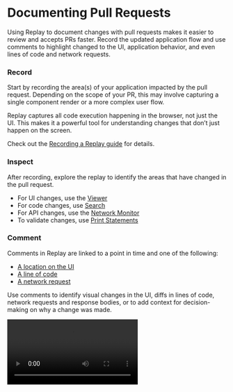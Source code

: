 
# Documenting Pull Requests

Using Replay to document changes with pull requests makes it easier to review and accepts PRs faster. Record the updated application flow and use comments to highlight changed to the UI, application behavior, and even lines of code and network requests.

### Record

Start by recording the area(s) of your application impacted by the pull request. Depending on the scope of your PR, this may involve capturing a single component render or a more complex user flow.

<Callout type="info" emoji="👉">
Replay captures all code execution happening in the browser, not just the UI. This makes it a powerful tool for understanding changes that don’t just happen on the screen.

</Callout>

Check out the [Recording a Replay guide](https://www.notion.so/Recording-a-replay-archived-a839a8481b3b41a6b21a56817f5c2b69?pvs=21) for details.

### Inspect

After recording, explore the replay to identify the areas that have changed in the pull request.

- For UI changes, use the [Viewer](https://www.notion.so/Viewer-26591deb256c473a946d0f64abb67859?pvs=21)
- For code changes, use [Search](https://www.notion.so/Search-4bd72377ac3d498d96bb7bcb33722a75?pvs=21)
- For API changes, use the [Network Monitor](https://www.notion.so/Network-24631b78240749879d54fffcda94f098?pvs=21)
- To validate changes, use [Print Statements](https://www.notion.so/Print-statements-1dcf7c3a8414423aab122ea7c4a41661?pvs=21)

### Comment

Comments in Replay are linked to a point in time and one of the following:

- [A location on the UI](https://www.notion.so/Viewer-26591deb256c473a946d0f64abb67859?pvs=21)
- [A line of code](https://www.notion.so/Commenting-0a140c06524d428681cadd78acf44661?pvs=21)
- [A network request](https://www.notion.so/Network-24631b78240749879d54fffcda94f098?pvs=21)

Use comments to identify visual changes in the UI, diffs in lines of code, network requests and response bodies, or to add context for decision-making on why a change was made.

<Video src="/media/learn-more/workflows/documenting-pull-requests/addcomment.mp4" />

The pull request reviewer can click on any comment and be taken directly to the referenced point in time and UI location, line of code, or network request. No need to write file names or reproduction steps.

### Share

Every replay has a shareable URL that can be added directly to the pull request in the description or as a comment. 

![Untitled](/media/learn-more/workflows/documenting-pull-requests/Untitled.png)

We recommend [setting up a team](https://www.notion.so/Setting-up-a-team-f5bd9ee853814d6f84e23fb535066199?pvs=21) to easily manage access to replays so anyone reviewing your PR will already have access.

<Callout type="info" emoji="💡">
As a best practice, require a replay as part of your [pull request template](https://docs.github.com/en/communities/using-templates-to-encourage-useful-issues-and-pull-requests/creating-a-pull-request-template-for-your-repository) so every PR is well-documented for quick review.

</Callout>

### Examples

Check out Replay’s [open source `/devtools` repository](https://github.com/replayio/devtools/pulls?q=is%3Apr+label%3A%22has-replay+%F0%9F%9A%80%22+) to see how the team uses replays to document pull requests.